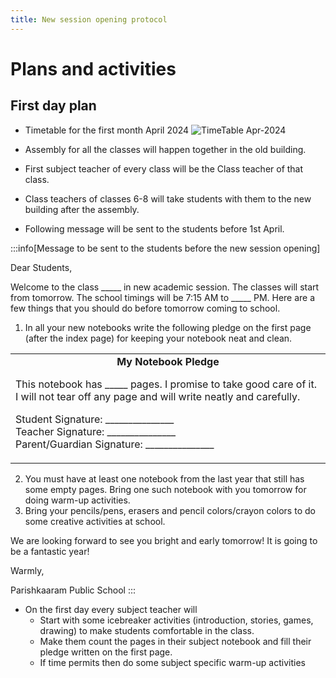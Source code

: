 ```yaml
---
title: New session opening protocol
---
```


# Plans and activities


## First day plan

+ Timetable for the first month April 2024
![TimeTable Apr-2024](../../../static/img/Time-table-v1-1stApr.png)

+ Assembly for all the classes will happen together in the old building.
+ First subject teacher of every class will be the Class teacher of that class.
+ Class teachers of classes 6-8 will take students with them to the new building after the assembly.

+ Following message will be sent to the students before 1st April.

:::info[Message to be sent to the students before the new session opening]

Dear Students,

Welcome to the class <span>&#x5f;&#x5f;&#x5f;&#x5f;&#x5f;</span>  in new academic session. The classes will start from tomorrow. The school timings will be 7:15 AM to <span>&#x5f;&#x5f;&#x5f;&#x5f;&#x5f;</span>  PM.
Here are a few things that you should do before tomorrow coming to school.
1. In all your new notebooks write the following pledge on the first page (after the index page) for keeping your notebook neat and clean.

<table>

<tr>
<td>
<center><b>My Notebook Pledge</b></center>

This notebook has <span>&#x5f;&#x5f;&#x5f;&#x5f;&#x5f;</span> pages. I promise to take good care of it. I will not tear off any page and will write neatly and carefully.

Student Signature: <span>&#x5f;&#x5f;&#x5f;&#x5f;&#x5f;&#x5f;&#x5f;&#x5f;&#x5f;&#x5f;&#x5f;&#x5f;&#x5f;&#x5f;&#x5f;</span> <br/>
Teacher Signature: <span>&#x5f;&#x5f;&#x5f;&#x5f;&#x5f;&#x5f;&#x5f;&#x5f;&#x5f;&#x5f;&#x5f;&#x5f;&#x5f;&#x5f;&#x5f;</span> <br/>
Parent/Guardian Signature: <span>&#x5f;&#x5f;&#x5f;&#x5f;&#x5f;&#x5f;&#x5f;&#x5f;&#x5f;&#x5f;&#x5f;&#x5f;&#x5f;&#x5f;&#x5f;</span>

</td>
</tr>
</table>

2. You must have at least one notebook from the last year that still has some empty pages. Bring one such notebook with you tomorrow for doing
warm-up activities.
3. Bring your pencils/pens, erasers and pencil colors/crayon colors to do some creative activities at school.

We are looking forward to see you bright and early tomorrow! It is going to be a fantastic year!

Warmly,

Parishkaaram Public School
:::


+ On the first day every subject teacher will
   - Start with some icebreaker activities (introduction, stories, games, drawing) to make students comfortable in the class.
   - Make them count the pages in their subject notebook and fill their pledge written on the first page.
   - If time permits then do some subject specific warm-up activities



